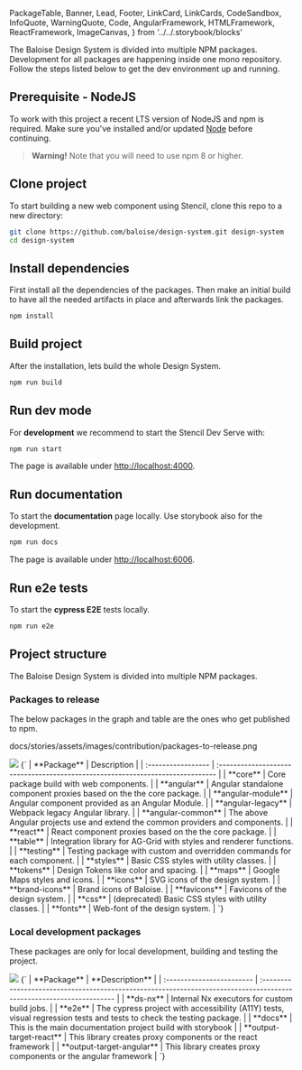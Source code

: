   PackageTable,
  Banner,
  Lead,
  Footer,
  LinkCard,
  LinkCards,
  CodeSandbox,
  InfoQuote,
  WarningQuote,
  Code,
  AngularFramework,
  HTMLFramework,
  ReactFramework,
  ImageCanvas,
} from '../../.storybook/blocks'

<Meta title="Contributing/Setup" />

<Banner label="Setup" section="Contributing" />

<Lead>
  The Baloise Design System is divided into multiple NPM packages. Development for all packages are happening inside one
  mono repository. Follow the steps listed below to get the dev environment up and running.
</Lead>

## Prerequisite - NodeJS

To work with this project a recent LTS version of NodeJS and npm is required. Make sure you've installed and/or updated [Node](https://nodejs.org/en/) before continuing.

> **Warning!**
> Note that you will need to use npm 8 or higher.

## Clone project

To start building a new web component using Stencil, clone this repo to a new directory:

```bash
git clone https://github.com/baloise/design-system.git design-system
cd design-system
```

## Install dependencies

First install all the dependencies of the packages. Then make an initial build to have all the needed artifacts in place and afterwards link the packages.

```bash
npm install
```

## Build project

After the installation, lets build the whole Design System.

```bash
npm run build
```

## Run dev mode

For **development** we recommend to start the Stencil Dev Serve with:

```bash
npm run start
```

The page is available under [http://localhost:4000](http://localhost:4000).

## Run documentation

To start the **documentation** page locally. Use storybook also for the development.

```bash
npm run docs
```

The page is available under [http://localhost:6006](http://localhost:6006).

## Run e2e tests

To start the **cypress E2E** tests locally.

```bash
npm run e2e
```

## Project structure

The Baloise Design System is divided into multiple NPM packages.

### Packages to release

The below packages in the graph and table are the ones who get published to npm.

docs/stories/assets/images/contribution/packages-to-release.png


<img src={PackagesToRelease} />

<Markdown>
  {`
| **Package**        | Description                                                                    |
| :----------------- | :----------------------------------------------------------------------------- |
| **core**           | Core package build with web components.                                        |
| **angular**        | Angular standalone component proxies based on the the core package.            |
| **angular-module** | Angular component provided as an Angular Module.                               |
| **angular-legacy** | Webpack legacy Angular library.                                                |
| **angular-common** | The above Angular projects use and extend the common providers and components. |
| **react**          | React component proxies based on the the core package.                         |
| **table**          | Integration library for AG-Grid with styles and renderer functions.            |
| **testing**        | Testing package with custom and overridden commands for each component.        |
| **styles**         | Basic CSS styles with utility classes.                                         |
| **tokens**         | Design Tokens like color and spacing.                                          |
| **maps**           | Google Maps styles and icons.                                                  |
| **icons**          | SVG icons of the design system.                                                |
| **brand-icons**    | Brand icons of Baloise.                                                        |
| **favicons**       | Favicons of the design system.                                                 |
| **css**            | (deprecated) Basic CSS styles with utility classes.                            |
| **fonts**          | Web-font of the design system.                                                 |
  `}
</Markdown>

### Local development packages

These packages are only for local development, building and testing the project.


<img src={LocalDevelopmentPackages} />

<Markdown>
  {`
| **Package**               | **Description**                                                                                                      |
| :------------------------ | :------------------------------------------------------------------------------------------------------------------- |
| **ds-nx**                 | Internal Nx executors for custom build jobs.                                                                         |
| **e2e**                   | The cypress project with accessibility (A11Y) tests, visual regression tests and tests to check the testing package. |
| **docs**                  | This is the main documentation project build with storybook                                                          |
| **output-target-react**   | This library creates proxy components or the react framework                                                         |
| **output-target-angular** | This library creates proxy components or the angular framework                                                       |
  `}
</Markdown>
